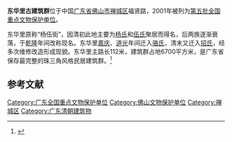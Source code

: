 {{coord|23|01|59|N|113|06|48|E|display=title|scale:10000}}
{{文物保护单位
| 级别 = 全国
| 名称 = 东华里古建筑群
| 图片 = [[File:佛山东华里.JPG|220px]]
| |所在 = [[广东省|广东省]][[佛山市|佛山市]]
| 分类 = 古建筑
| 时代 = 清、民国
| 编号 = [[第五批全国重点文物保护单位|第五批]]第371项
| 登录 = 2001年6月25日
}}

'''东华里古建筑群'''位于中国[[广东省|广东省]][[佛山市|佛山市]][[禅城区|禅城区]]福贤路，2001年被列为[[第五批全国重点文物保护单位|第五批全国重点文物保护单位]]。

东华里原称“杨伍街”，因清初此地主要为[[杨氏|杨氏]]和[[伍氏|伍氏]]聚居而得名，后两族逐渐衰落，于[[乾隆|乾隆]]年间改称现名。东华里[[嘉庆|嘉庆]]、[[道光|道光]]年间迁入[[骆氏|骆氏]]，清末又迁入[[招姓|招氏]]，经多次维修改造形成现貌。东华里主路长112米，建筑群占地6700平方米，是广东省保存最完整的珠三角风格民居建筑群。<ref>{{Cite book |title=全国重点文物保护单位·第一至第五批·第Ⅱ卷 |publisher=文物出版社 |year=2004 |isbn=7-5010-1525-2 |pages=638 }}</ref>{{Citation needed|现在东华里已经被拆成废墟了。|time=2022-05-29}}


==参考文献==
{{reflist}}

{{广东全国重点文物保护单位}}

{{DEFAULTSORT:Dong}}
[[Category:广东全国重点文物保护单位|Category:广东全国重点文物保护单位]]
[[Category:佛山文物保护单位|Category:佛山文物保护单位]]
[[Category:禅城区|Category:禅城区]]
[[Category:广东清朝建筑物|Category:广东清朝建筑物]]